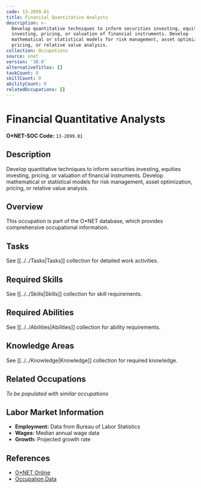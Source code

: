 ```yaml
---
code: 13-2099.01
title: Financial Quantitative Analysts
description: >-
  Develop quantitative techniques to inform securities investing, equities
  investing, pricing, or valuation of financial instruments. Develop
  mathematical or statistical models for risk management, asset optimization,
  pricing, or relative value analysis.
collection: Occupations
source: onet
version: '30.0'
alternativeTitles: []
taskCount: 0
skillCount: 0
abilityCount: 0
relatedOccupations: []
---
```

# Financial Quantitative Analysts

**O*NET-SOC Code:** `13-2099.01`

## Description

Develop quantitative techniques to inform securities investing, equities investing, pricing, or valuation of financial instruments. Develop mathematical or statistical models for risk management, asset optimization, pricing, or relative value analysis.

## Overview

This occupation is part of the O*NET database, which provides comprehensive occupational information.

## Tasks

See [[../../Tasks|Tasks]] collection for detailed work activities.

## Required Skills

See [[../../Skills|Skills]] collection for skill requirements.

## Required Abilities

See [[../../Abilities|Abilities]] collection for ability requirements.

## Knowledge Areas

See [[../../Knowledge|Knowledge]] collection for required knowledge.

## Related Occupations

*To be populated with similar occupations*

## Labor Market Information

- **Employment:** Data from Bureau of Labor Statistics
- **Wages:** Median annual wage data
- **Growth:** Projected growth rate

## References

- [O*NET Online](https://www.onetonline.org/link/summary/13-2099.01)
- [Occupation Data](https://www.onetcenter.org/)
